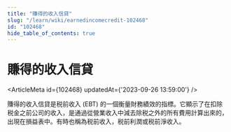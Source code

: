 ```yaml
---
title: "賺得的收入信貸"
slug: "/learn/wiki/earnedincomecredit-102468"
id: "102468"
hide_table_of_contents: true
---
```



# 賺得的收入信貸

<ArticleMeta id={102468} updatedAt={'2023-09-26 13:59:00'} />
<div className='border-solid border-b border-t-0 my-4 border-[var(--ifm-color-gray-300)]' />

賺得的收入信貸是税前收入 (EBT) 的一個衡量財務績效的指標。它顯示了在扣除税金之前公司的收入，是通過從營業收入中減去除税之外的所有費用計算出來的，出現在損益表中。有時也稱為税前收入，税前利潤或税前淨收入。
